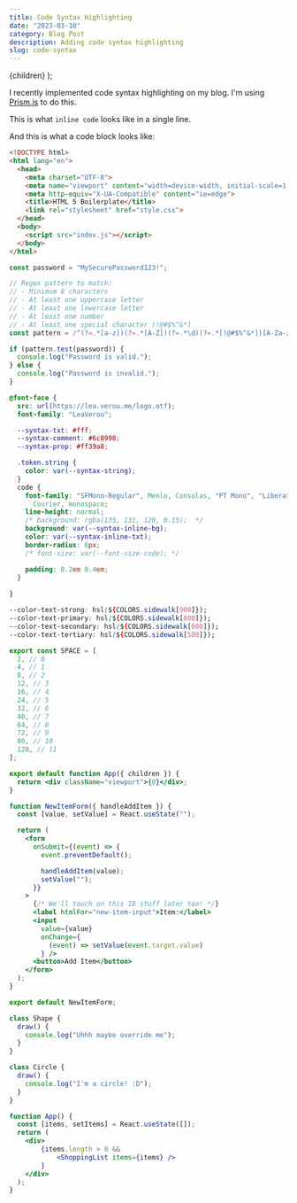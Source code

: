 ```yaml
---
title: Code Syntax Highlighting
date: "2023-03-10"
category: Blog Post
description: Adding code syntax highlighting
slug: code-syntax
---
```


  <BlogPostLayout meta={meta}>{children}</BlogPostLayout>
);

I recently implemented code syntax highlighting on my blog. I'm using [Prism.js](https://prismjs.com/) to do this. 

This is what `inline code` looks like in a single line. 

And this is what a code block looks like:

```html
<!DOCTYPE html>
<html lang="en">
  <head>
    <meta charset="UTF-8">
    <meta name="viewport" content="width=device-width, initial-scale=1.0">
    <meta http-equiv="X-UA-Compatible" content="ie=edge">
    <title>HTML 5 Boilerplate</title>
    <link rel="stylesheet" href="style.css">
  </head>
  <body>
	<script src="index.js"></script>
  </body>
</html>
```

```js
const password = "MySecurePassword123!";

// Regex pattern to match: 
// - Minimum 8 characters
// - At least one uppercase letter
// - At least one lowercase letter
// - At least one number
// - At least one special character (!@#$%^&*)
const pattern = /^(?=.*[a-z])(?=.*[A-Z])(?=.*\d)(?=.*[!@#$%^&*])[A-Za-z\d!@#$%^&*]{8,}$/;

if (pattern.test(password)) {
  console.log("Password is valid.");
} else {
  console.log("Password is invalid.");
}
```

```css
@font-face {
  src: url(https://lea.verou.me/logo.otf);
  font-family: "LeaVerou";

  --syntax-txt: #fff;
  --syntax-comment: #6c8998;
  --syntax-prop: #ff39a8;

  .token.string {
    color: var(--syntax-string);
  }
  code {
    font-family: "SFMono-Regular", Menlo, Consolas, "PT Mono", "Liberation Mono",
      Courier, monospace;
    line-height: normal;
    /* background: rgba(135, 131, 120, 0.15);  */
    background: var(--syntax-inline-bg);
    color: var(--syntax-inline-txt);
    border-radius: 6px;
    /* font-size: var(--font-size-code); */

    padding: 0.2em 0.4em;
  }
  
}
```

```css
--color-text-strong: hsl(${COLORS.sidewalk[900]});
--color-text-primary: hsl(${COLORS.sidewalk[800]});
--color-text-secondary: hsl(${COLORS.sidewalk[600]});
--color-text-tertiary: hsl(${COLORS.sidewalk[500]});
```

```js
export const SPACE = [
  2, // 0
  4, // 1
  8, // 2
  12, // 3
  16, // 4
  24, // 5
  32, // 6
  40, // 7
  64, // 8
  72, // 9
  80, // 10
  128, // 11
];
```

```jsx
export default function App({ children }) {
  return <div className="viewport">{0}</div>;
}
```

```jsx
function NewItemForm({ handleAddItem }) {
  const [value, setValue] = React.useState("");

  return (
    <form
      onSubmit={(event) => {
        event.preventDefault();

        handleAddItem(value);
        setValue("");
      }}
    >
      {/* We'll touch on this ID stuff later too! */}
      <label htmlFor="new-item-input">Item:</label>
      <input 
        value={value} 
        onChange={
          (event) => setValue(event.target.value)
        } />
      <button>Add Item</button>
    </form>
  );
}

export default NewItemForm;
```

```js
class Shape {
  draw() {
    console.log("Uhhh maybe override me");
  }
}

class Circle {
  draw() {
    console.log("I'm a circle! :D");
  }
}
```

```jsx
function App() {
  const [items, setItems] = React.useState([]);
  return (
    <div>
        {items.length > 0 && 
            <ShoppingList items={items} />
        }
    </div>
  );
}
```
